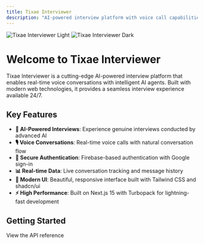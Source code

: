 ```yaml
---
title: Tixae Interviewer
description: "AI-powered interview platform with voice call capabilities"
---
```


<img
  className="block dark:hidden"
  src="/images/hero.png"
  alt="Tixae Interviewer Light"
/>
<img
  className="hidden dark:block"
  src="/images/hero.png"
  alt="Tixae Interviewer Dark"
/>

# Welcome to Tixae Interviewer

Tixae Interviewer is a cutting-edge AI-powered interview platform that enables real-time voice conversations with intelligent AI agents. Built with modern web technologies, it provides a seamless interview experience available 24/7.

## Key Features

- **🤖 AI-Powered Interviews**: Experience genuine interviews conducted by advanced AI
- **🎙️ Voice Conversations**: Real-time voice calls with natural conversation flow
- **🔐 Secure Authentication**: Firebase-based authentication with Google sign-in
- **📊 Real-time Data**: Live conversation tracking and message history
- **🎨 Modern UI**: Beautiful, responsive interface built with Tailwind CSS and shadcn/ui
- **⚡ High Performance**: Built on Next.js 15 with Turbopack for lightning-fast development

## Getting Started

<CardGroup cols={1}>
  <Card
    title="API Reference"
    icon="rocket"
    href="/api-reference"
  >
    View the API reference
  </Card>
</CardGroup>